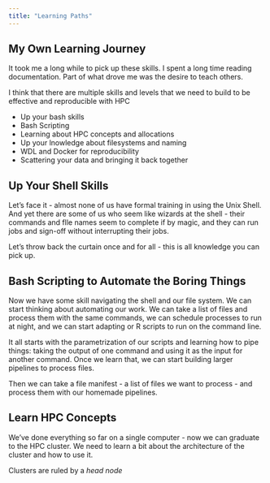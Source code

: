 ```yaml
---
title: "Learning Paths"
---
```


## My Own Learning Journey

It took me a long while to pick up these skills. I spent a long time reading documentation. Part of what drove me was the desire to teach others.   

I think that there are multiple skills and levels that we need to build to be effective and reproducible with HPC

- Up your bash skills
- Bash Scripting
- Learning about HPC concepts and allocations
- Up your lnowledge about filesystems and naming
- WDL and Docker for reproducibility
- Scattering your data and bringing it back together


## Up Your Shell Skills

Let's face it - almost none of us have formal training in using the Unix Shell. And yet there are some of us who seem like wizards at the shell - their commands and flle names seem to complete if by magic, and they can run jobs and sign-off without interrupting their jobs. 

Let's throw back the curtain once and for all - this is all knowledge you can pick up. 

## Bash Scripting to Automate the Boring Things

Now we have some skill navigating the shell and our file system. We can start thinking about automating our work. We can take a list of files and process them with the same commands, we can schedule processes to run at night, and we can start adapting or R scripts to run on the command line. 

It all starts with the parametrization of our scripts and learning how to pipe things: taking the output of one command and using it as the input for another command.  Once we learn that, we can start building larger pipelines to process files. 

Then we can take a file manifest - a list of files we want to process - and process them with our homemade pipelines. 

## Learn HPC Concepts

We've done everything so far on a single computer - now we can graduate to the HPC cluster. We need to learn a bit about the architecture of the cluster and how to use it. 

Clusters are ruled by a *head node*

 
